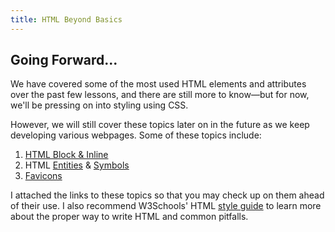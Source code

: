 ```yaml
---
title: HTML Beyond Basics
---
```


## Going Forward...

We have covered some of the most used HTML elements and attributes over the past few lessons, and there are still more to know—but for now, we'll be pressing on into styling using CSS.

However, we will still cover these topics later on in the future as we keep developing various webpages. Some of these topics include:

1. [HTML Block & Inline](https://www.w3schools.com/html/html_blocks.asp)
2. HTML [Entities](https://www.w3schools.com/html/html_entities.asp) & [Symbols](https://www.w3schools.com/html/html_symbols.asp)
3. [Favicons](https://www.w3schools.com/html/html_favicon.asp)

I attached the links to these topics so that you may check up on them ahead of their use. I also recommend W3Schools' HTML [style guide](https://www.w3schools.com/html/html5_syntax.asp) to learn more about the proper way to write HTML and common pitfalls.
